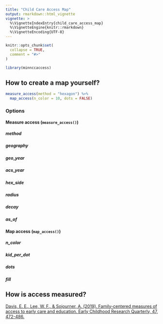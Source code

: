 ```yaml
---
title: "Child Care Access Map"
output: rmarkdown::html_vignette
vignette: >
  %\VignetteIndexEntry{child_care_access_map}
  %\VignetteEngine{knitr::rmarkdown}
  %\VignetteEncoding{UTF-8}
---
```


```r
knitr::opts_chunk$set(
  collapse = TRUE,
  comment = "#>"
)
```

```r
library(minnccaccess)
```


## How to create a map yourself?

```r

measure_access(method = "hexagon") %>%
  map_access(n_color = 10, dots = FALSE)
```

### Options

#### Measure access (`measure_access()`)

##### method
##### geography
##### geo_year
##### acs_year
##### hex_side
##### radius
##### decay 
##### as_of

#### Map access (`map_access()`)

##### n_color
##### kid_per_dot
##### dots
##### fill



## How is access measured?

[Davis, E. E., Lee, W. F., & Sojourner, A. (2019). Family-centered measures of access to early care and education. Early Childhood Research Quarterly, 47, 472-486.](https://www.sciencedirect.com/science/article/pii/S0885200618300851)
